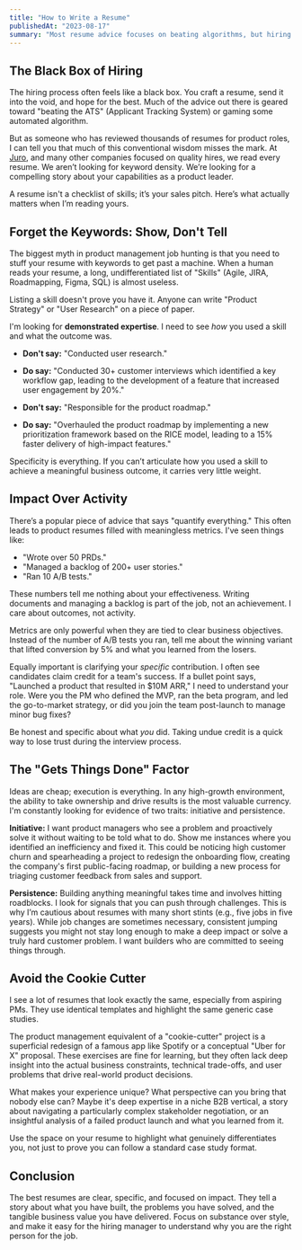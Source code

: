 ```yaml
---
title: "How to Write a Resume"
publishedAt: "2023-08-17"
summary: "Most resume advice focuses on beating algorithms, but hiring managers are looking for something else: demonstrated impact, clarity, and proof you can get things done. Here's my perspective on what makes a product manager's resume stand out."
---
```


## The Black Box of Hiring

The hiring process often feels like a black box. You craft a resume, send it into the void, and hope for the best. Much of the advice out there is geared toward "beating the ATS" (Applicant Tracking System) or gaming some automated algorithm.

But as someone who has reviewed thousands of resumes for product roles, I can tell you that much of this conventional wisdom misses the mark. At [Juro](https://juro.com/), and many other companies focused on quality hires, we read every resume. We aren’t looking for keyword density. We’re looking for a compelling story about your capabilities as a product leader.

A resume isn't a checklist of skills; it’s your sales pitch. Here’s what actually matters when I’m reading yours.

## Forget the Keywords: Show, Don't Tell

The biggest myth in product management job hunting is that you need to stuff your resume with keywords to get past a machine. When a human reads your resume, a long, undifferentiated list of "Skills" (Agile, JIRA, Roadmapping, Figma, SQL) is almost useless.

Listing a skill doesn't prove you have it. Anyone can write "Product Strategy" or "User Research" on a piece of paper.

I'm looking for **demonstrated expertise**. I need to see _how_ you used a skill and what the outcome was.

- **Don't say:** "Conducted user research."
- **Do say:** "Conducted 30+ customer interviews which identified a key workflow gap, leading to the development of a feature that increased user engagement by 20%."

- **Don't say:** "Responsible for the product roadmap."
- **Do say:** "Overhauled the product roadmap by implementing a new prioritization framework based on the RICE model, leading to a 15% faster delivery of high-impact features."

Specificity is everything. If you can’t articulate how you used a skill to achieve a meaningful business outcome, it carries very little weight.

## Impact Over Activity

There’s a popular piece of advice that says "quantify everything." This often leads to product resumes filled with meaningless metrics. I've seen things like:

- "Wrote over 50 PRDs."
- "Managed a backlog of 200+ user stories."
- "Ran 10 A/B tests."

These numbers tell me nothing about your effectiveness. Writing documents and managing a backlog is part of the job, not an achievement. I care about outcomes, not activity.

Metrics are only powerful when they are tied to clear business objectives. Instead of the number of A/B tests you ran, tell me about the winning variant that lifted conversion by 5% and what you learned from the losers.

Equally important is clarifying your _specific_ contribution. I often see candidates claim credit for a team's success. If a bullet point says, "Launched a product that resulted in $10M ARR," I need to understand your role. Were you the PM who defined the MVP, ran the beta program, and led the go-to-market strategy, or did you join the team post-launch to manage minor bug fixes?

Be honest and specific about what _you_ did. Taking undue credit is a quick way to lose trust during the interview process.

## The "Gets Things Done" Factor

Ideas are cheap; execution is everything. In any high-growth environment, the ability to take ownership and drive results is the most valuable currency. I'm constantly looking for evidence of two traits: initiative and persistence.

**Initiative:** I want product managers who see a problem and proactively solve it without waiting to be told what to do. Show me instances where you identified an inefficiency and fixed it. This could be noticing high customer churn and spearheading a project to redesign the onboarding flow, creating the company's first public-facing roadmap, or building a new process for triaging customer feedback from sales and support.

**Persistence:** Building anything meaningful takes time and involves hitting roadblocks. I look for signals that you can push through challenges. This is why I’m cautious about resumes with many short stints (e.g., five jobs in five years). While job changes are sometimes necessary, consistent jumping suggests you might not stay long enough to make a deep impact or solve a truly hard customer problem. I want builders who are committed to seeing things through.

## Avoid the Cookie Cutter

I see a lot of resumes that look exactly the same, especially from aspiring PMs. They use identical templates and highlight the same generic case studies.

The product management equivalent of a "cookie-cutter" project is a superficial redesign of a famous app like Spotify or a conceptual "Uber for X" proposal. These exercises are fine for learning, but they often lack deep insight into the actual business constraints, technical trade-offs, and user problems that drive real-world product decisions.

What makes your experience unique? What perspective can you bring that nobody else can? Maybe it's deep expertise in a niche B2B vertical, a story about navigating a particularly complex stakeholder negotiation, or an insightful analysis of a failed product launch and what you learned from it.

Use the space on your resume to highlight what genuinely differentiates you, not just to prove you can follow a standard case study format.

## Conclusion

The best resumes are clear, specific, and focused on impact. They tell a story about what you have built, the problems you have solved, and the tangible business value you have delivered. Focus on substance over style, and make it easy for the hiring manager to understand why you are the right person for the job.
